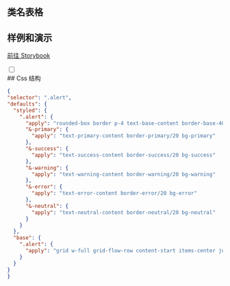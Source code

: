 
## 类名表格

<CssTable name="alert" />

## 样例和演示

[前往 Storybook](https://story.ui.icebreaker.top/?path=/docs/feedback-alert--docs)

<div className="collapse">
<input type="checkbox" /> 
<div class="collapse-title px-0">
## Css 结构
</div>
<div class="collapse-content"> 

```json
{
"selector": ".alert",
"defaults": {
  "styled": {
    ".alert": {
      "apply": "rounded-box border p-4 text-base-content border-base-400",
      "&-primary": {
        "apply": "text-primary-content border-primary/20 bg-primary"
      },
      "&-success": {
        "apply": "text-success-content border-success/20 bg-success"
      },
      "&-warning": {
        "apply": "text-warning-content border-warning/20 bg-warning"
      },
      "&-error": {
        "apply": "text-error-content border-error/20 bg-error"
      },
      "&-neutral": {
        "apply": "text-neutral-content border-neutral/20 bg-neutral"
      }
    }
  },
  "base": {
    ".alert": {
      "apply": "grid w-full grid-flow-row content-start items-center justify-items-center gap-4 text-center sm:grid-flow-col sm:grid-cols-[auto_minmax(auto,1fr)] sm:justify-items-start sm:text-left"
    }
  }
}
}
```

</div>
</div>